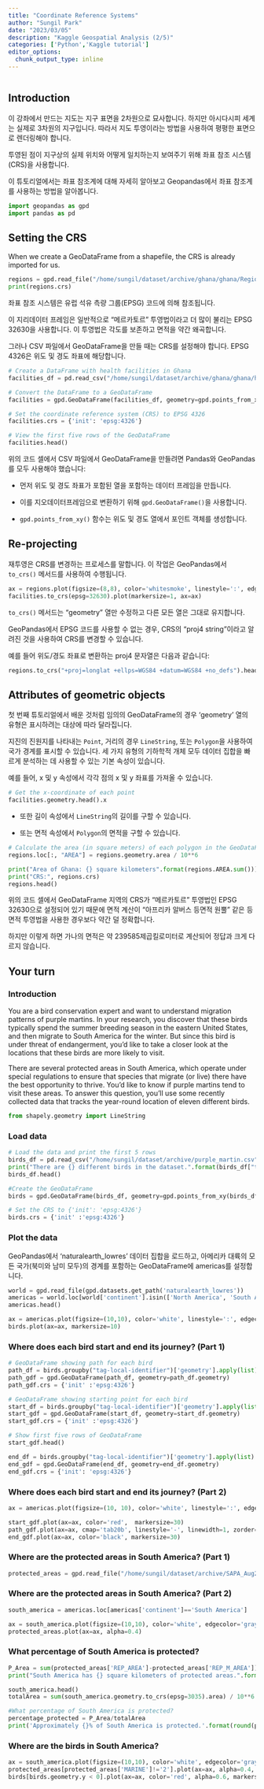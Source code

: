 ```yaml
---
title: "Coordinate Reference Systems"
author: "Sungil Park"
date: "2023/03/05"
description: "Kaggle Geospatial Analysis (2/5)"
categories: ['Python','Kaggle tutorial']
editor_options: 
  chunk_output_type: inline
---
```


```r

```

## Introduction

이 강좌에서 만드는 지도는 지구 표면을 2차원으로 묘사합니다. 하지만 아시다시피 세계는 실제로 3차원의 지구입니다. 따라서 지도 투영이라는 방법을 사용하여 평평한 표면으로 렌더링해야 합니다.

투영된 점이 지구상의 실제 위치와 어떻게 일치하는지 보여주기 위해 좌표 참조 시스템(CRS)을 사용합니다.

이 튜토리얼에서는 좌표 참조계에 대해 자세히 알아보고 Geopandas에서 좌표 참조계를 사용하는 방법을 알아봅니다.

```python
import geopandas as gpd
import pandas as pd
```

## Setting the CRS

When we create a GeoDataFrame from a shapefile, the CRS is already imported for us.

```python
regions = gpd.read_file("/home/sungil/dataset/archive/ghana/ghana/Regions/Map_of_Regions_in_Ghana.shp")
print(regions.crs)
```

좌표 참조 시스템은 유럽 석유 측량 그룹(EPSG) 코드에 의해 참조됩니다.

이 지리데이터 프레임은 일반적으로 "메르카토르" 투영법이라고 더 많이 불리는 EPSG 32630을 사용합니다. 이 투영법은 각도를 보존하고 면적을 약간 왜곡합니다.

그러나 CSV 파일에서 GeoDataFrame을 만들 때는 CRS를 설정해야 합니다. EPSG 4326은 위도 및 경도 좌표에 해당합니다.

```python
# Create a DataFrame with health facilities in Ghana
facilities_df = pd.read_csv("/home/sungil/dataset/archive/ghana/ghana/health_facilities.csv")

# Convert the DataFrame to a GeoDataFrame
facilities = gpd.GeoDataFrame(facilities_df, geometry=gpd.points_from_xy(facilities_df.Longitude, facilities_df.Latitude))

# Set the coordinate reference system (CRS) to EPSG 4326
facilities.crs = {'init': 'epsg:4326'}

# View the first five rows of the GeoDataFrame
facilities.head()
```

위의 코드 셀에서 CSV 파일에서 GeoDataFrame을 만들려면 Pandas와 GeoPandas를 모두 사용해야 했습니다:

-   먼저 위도 및 경도 좌표가 포함된 열을 포함하는 데이터 프레임을 만듭니다.

-   이를 지오데이터프레임으로 변환하기 위해 `gpd.GeoDataFrame()`을 사용합니다.

-   `gpd.points_from_xy()` 함수는 위도 및 경도 열에서 포인트 객체를 생성합니다.

## Re-projecting

재투영은 CRS를 변경하는 프로세스를 말합니다. 이 작업은 GeoPandas에서 `to_crs()` 메서드를 사용하여 수행됩니다.

```python
ax = regions.plot(figsize=(8,8), color='whitesmoke', linestyle=':', edgecolor='black')
facilities.to_crs(epsg=32630).plot(markersize=1, ax=ax)
```

`to_crs()` 메서드는 "geometry" 열만 수정하고 다른 모든 열은 그대로 유지합니다.

GeoPandas에서 EPSG 코드를 사용할 수 없는 경우, CRS의 "proj4 string"이라고 알려진 것을 사용하여 CRS를 변경할 수 있습니다.

예를 들어 위도/경도 좌표로 변환하는 proj4 문자열은 다음과 같습니다:

```python
regions.to_crs("+proj=longlat +ellps=WGS84 +datum=WGS84 +no_defs").head()
```

## Attributes of geometric objects

첫 번째 튜토리얼에서 배운 것처럼 임의의 GeoDataFrame의 경우 'geometry' 열의 유형은 표시하려는 대상에 따라 달라집니다.

지진의 진원지를 나타내는 `Point`, 거리의 경우 `LineString`, 또는 `Polygon`을 사용하여 국가 경계를 표시할 수 있습니다. 세 가지 유형의 기하학적 개체 모두 데이터 집합을 빠르게 분석하는 데 사용할 수 있는 기본 속성이 있습니다.

예를 들어, x 및 y 속성에서 각각 점의 x 및 y 좌표를 가져올 수 있습니다.

```python
# Get the x-coordinate of each point
facilities.geometry.head().x
```

-   또한 길이 속성에서 `LineString`의 길이를 구할 수 있습니다.

-   또는 면적 속성에서 `Polygon`의 면적을 구할 수 있습니다.

```python
# Calculate the area (in square meters) of each polygon in the GeoDataFrame 
regions.loc[:, "AREA"] = regions.geometry.area / 10**6

print("Area of Ghana: {} square kilometers".format(regions.AREA.sum()))
print("CRS:", regions.crs)
regions.head()
```

위의 코드 셀에서 GeoDataFrame 지역의 CRS가 "메르카토르" 투영법인 EPSG 32630으로 설정되어 있기 때문에 면적 계산이 "아프리카 알버스 등면적 원뿔" 같은 등면적 투영법을 사용한 경우보다 약간 덜 정확합니다.

하지만 이렇게 하면 가나의 면적은 약 239585제곱킬로미터로 계산되어 정답과 크게 다르지 않습니다.

## Your turn

### Introduction

You are a bird conservation expert and want to understand migration patterns of purple martins. In your research, you discover that these birds typically spend the summer breeding season in the eastern United States, and then migrate to South America for the winter. But since this bird is under threat of endangerment, you'd like to take a closer look at the locations that these birds are more likely to visit.

There are several protected areas in South America, which operate under special regulations to ensure that species that migrate (or live) there have the best opportunity to thrive. You'd like to know if purple martins tend to visit these areas. To answer this question, you'll use some recently collected data that tracks the year-round location of eleven different birds.

```python
from shapely.geometry import LineString
```

### Load data

```python
# Load the data and print the first 5 rows
birds_df = pd.read_csv("/home/sungil/dataset/archive/purple_martin.csv", parse_dates=['timestamp'])
print("There are {} different birds in the dataset.".format(birds_df["tag-local-identifier"].nunique()))
birds_df.head()
```

```python
#Create the GeoDataFrame
birds = gpd.GeoDataFrame(birds_df, geometry=gpd.points_from_xy(birds_df["location-long"], birds_df["location-lat"]))

# Set the CRS to {'init': 'epsg:4326'}
birds.crs = {'init' :'epsg:4326'}
```

### Plot the data

GeoPandas에서 'naturalearth_lowres' 데이터 집합을 로드하고, 아메리카 대륙의 모든 국가(북미와 남미 모두)의 경계를 포함하는 GeoDataFrame에 americas를 설정합니다.

```python
world = gpd.read_file(gpd.datasets.get_path('naturalearth_lowres'))
americas = world.loc[world['continent'].isin(['North America', 'South America'])]
americas.head()
```

```python
ax = americas.plot(figsize=(10,10), color='white', linestyle=':', edgecolor='gray')
birds.plot(ax=ax, markersize=10)
```

### Where does each bird start and end its journey? (Part 1)

```python
# GeoDataFrame showing path for each bird
path_df = birds.groupby("tag-local-identifier")['geometry'].apply(list).apply(lambda x: LineString(x)).reset_index()
path_gdf = gpd.GeoDataFrame(path_df, geometry=path_df.geometry)
path_gdf.crs = {'init' :'epsg:4326'}

# GeoDataFrame showing starting point for each bird
start_df = birds.groupby("tag-local-identifier")['geometry'].apply(list).apply(lambda x: x[0]).reset_index()
start_gdf = gpd.GeoDataFrame(start_df, geometry=start_df.geometry)
start_gdf.crs = {'init' :'epsg:4326'}

# Show first five rows of GeoDataFrame
start_gdf.head()
```

```python
end_df = birds.groupby("tag-local-identifier")['geometry'].apply(list).apply(lambda x: x[-1]).reset_index()
end_gdf = gpd.GeoDataFrame(end_df, geometry=end_df.geometry)
end_gdf.crs = {'init': 'epsg:4326'}
```

### Where does each bird start and end its journey? (Part 2)

```python
ax = americas.plot(figsize=(10, 10), color='white', linestyle=':', edgecolor='gray')

start_gdf.plot(ax=ax, color='red',  markersize=30)
path_gdf.plot(ax=ax, cmap='tab20b', linestyle='-', linewidth=1, zorder=1)
end_gdf.plot(ax=ax, color='black', markersize=30)
```

### Where are the protected areas in South America? (Part 1)

```python
protected_areas = gpd.read_file("/home/sungil/dataset/archive/SAPA_Aug2019-shapefile/SAPA_Aug2019-shapefile/SAPA_Aug2019-shapefile-polygons.shp")
```

### Where are the protected areas in South America? (Part 2)

```python
south_america = americas.loc[americas['continent']=='South America']

ax = south_america.plot(figsize=(10,10), color='white', edgecolor='gray')
protected_areas.plot(ax=ax, alpha=0.4)
```

### What percentage of South America is protected?

```python
P_Area = sum(protected_areas['REP_AREA']-protected_areas['REP_M_AREA'])
print("South America has {} square kilometers of protected areas.".format(P_Area))
```

```python
south_america.head()
totalArea = sum(south_america.geometry.to_crs(epsg=3035).area) / 10**6
```

```python
#What percentage of South America is protected?
percentage_protected = P_Area/totalArea
print('Approximately {}% of South America is protected.'.format(round(percentage_protected*100, 2)))
```

### Where are the birds in South America?

```python
ax = south_america.plot(figsize=(10,10), color='white', edgecolor='gray')
protected_areas[protected_areas['MARINE']!='2'].plot(ax=ax, alpha=0.4, zorder=1)
birds[birds.geometry.y < 0].plot(ax=ax, color='red', alpha=0.6, markersize=10, zorder=2)
```
